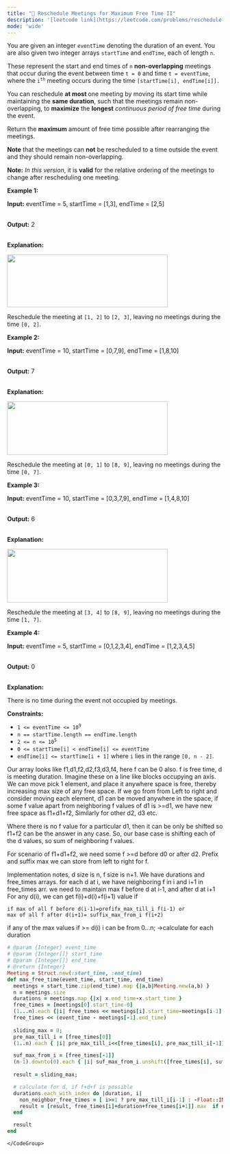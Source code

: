 ```yaml
---
title: "🧀 Reschedule Meetings for Maximum Free Time II"
description: '[leetcode link](https://leetcode.com/problems/reschedule-meetings-for-maximum-free-time-ii/description/)'
mode: 'wide'
---
```

<Tabs>
  <Tab title="Question" icon="circle-question" iconType="regular">
    <Card>
      <p>You are given an integer <code>eventTime</code> denoting the duration of an event. You are also given two integer arrays <code>startTime</code> and <code>endTime</code>, each of length <code>n</code>.</p>  <p>These represent the start and end times of <code>n</code> <strong>non-overlapping</strong> meetings that occur during the event between time <code>t = 0</code> and time <code>t = eventTime</code>, where the <code>i<sup>th</sup></code> meeting occurs during the time <code>[startTime[i], endTime[i]].</code></p>  <p>You can reschedule <strong>at most </strong>one meeting by moving its start time while maintaining the <strong>same duration</strong>, such that the meetings remain non-overlapping, to <strong>maximize</strong> the <strong>longest</strong> <em>continuous period of free time</em> during the event.</p>  <p>Return the <strong>maximum</strong> amount of free time possible after rearranging the meetings.</p>  <p><strong>Note</strong> that the meetings can <strong>not</strong> be rescheduled to a time outside the event and they should remain non-overlapping.</p>  <p><strong>Note:</strong> <em>In this version</em>, it is <strong>valid</strong> for the relative ordering of the meetings to change after rescheduling one meeting.</p>   <p><strong class="example">Example 1:</strong></p>  <div class="example-block"> <p><strong>Input:</strong> <span class="example-io">eventTime = 5, startTime = [1,3], endTime = [2,5]</span></p>  <p><br/> <strong>Output:</strong> <span class="example-io">2</span></p>  <p><br/> <strong>Explanation:</strong></p>  <p><img alt="" src="https://assets.leetcode.com/uploads/2024/12/22/example0_rescheduled.png" style="width: 375px; height: 123px;" /></p>  <p>Reschedule the meeting at <code>[1, 2]</code> to <code>[2, 3]</code>, leaving no meetings during the time <code>[0, 2]</code>.</p> </div>  <p><strong class="example">Example 2:</strong></p>  <div class="example-block"> <p><strong>Input:</strong> <span class="example-io">eventTime = 10, startTime = [0,7,9], endTime = [1,8,10]</span></p>  <p><br/> <strong>Output:</strong> <span class="example-io">7</span></p>  <p><br/> <strong>Explanation:</strong></p>  <p><img alt="" src="https://assets.leetcode.com/uploads/2024/12/22/rescheduled_example0.png" style="width: 375px; height: 125px;" /></p>  <p>Reschedule the meeting at <code>[0, 1]</code> to <code>[8, 9]</code>, leaving no meetings during the time <code>[0, 7]</code>.</p> </div>  <p><strong class="example">Example 3:</strong></p>  <div class="example-block"> <p><strong>Input:</strong> <span class="example-io">eventTime = 10, startTime = [0,3,7,9], endTime = [1,4,8,10]</span></p>  <p><br/> <strong>Output:</strong> 6</p>  <p><br/> <strong>Explanation:</strong></p>  <p><strong><img alt="" src="https://assets.leetcode.com/uploads/2025/01/28/image3.png" style="width: 375px; height: 125px;" /></strong></p>  <p>Reschedule the meeting at <code>[3, 4]</code> to <code>[8, 9]</code>, leaving no meetings during the time <code>[1, 7]</code>.</p> </div>  <p><strong class="example">Example 4:</strong></p>  <div class="example-block"> <p><strong>Input:</strong> <span class="example-io">eventTime = 5, startTime = [0,1,2,3,4], endTime = [1,2,3,4,5]</span></p>  <p><br/> <strong>Output:</strong> <span class="example-io">0</span></p>  <p><br/> <strong>Explanation:</strong></p>  <p>There is no time during the event not occupied by meetings.</p> </div>   <p><strong>Constraints:</strong></p>  <ul>  <li><code>1 &lt;= eventTime &lt;= 10<sup>9</sup></code></li>  <li><code>n == startTime.length == endTime.length</code></li>  <li><code>2 &lt;= n &lt;= 10<sup>5</sup></code></li>  <li><code>0 &lt;= startTime[i] &lt; endTime[i] &lt;= eventTime</code></li>  <li><code>endTime[i] &lt;= startTime[i + 1]</code> where <code>i</code> lies in the range <code>[0, n - 2]</code>.</li> </ul> 
    </Card>
  </Tab>
  <Tab title="Solution" icon="lightbulb" iconType="regular" >
    <Card>
      Our array looks like f1,d1,f2,d2,f3,d3,f4, here f can be 0 also. f is free time, d is meeting duration.
Imagine these on a line like blocks occupying an axis. We can move pick 1 element, and place it anywhere space is free, thereby increasing max size of any free space. If we go from from Left to right and consider moving each element, d1 can be moved anywhere in the space, if some f value apart from neighboring f values of d1 is &gt;=d1, we have new free space as f1+d1+f2, Similarly for other d2, d3 etc. 

Where there is no f value for a particular d1, then it can be only be shifted so f1+f2 can be the answer in any case. So, our base case is shifting each of the d values, so sum of neighboring f values. 

For scenario of f1+d1+f2, we need some f &gt;=d before d0 or after d2. Prefix and suffix max we can store from left to right for f.

Implementation notes, 
d size is n, f size is n+1. We have durations and free_times arrays.
for each d at i, we have neighboring f  in i and i+1 in free_times arr.
we need to maintain max f before d at i-1, and after d at i+1
For any d(i), we can get f(i)+d(i)+f(i+1) value if
```
if max of all f before d(i-1)=prefifx_max_till_i f(i-1) or
max of all f after d(i+1)= suffix_max_from_i f(i+2)
```
if any of the max values if &gt;= d(i)
i can be from 0...n; -&gt;calculate for each duration
</Card>
  <Expandable title="code">
    <CodeGroup dropdown>
```ruby title="Reschedule Meetings for Maximum Free Time II" lines
# @param {Integer} event_time
# @param {Integer[]} start_time
# @param {Integer[]} end_time
# @return {Integer}
Meeting = Struct.new(:start_time, :end_time)
def max_free_time(event_time, start_time, end_time)
  meetings = start_time.zip(end_time).map {|a,b|Meeting.new(a,b) }
  n = meetings.size
  durations = meetings.map {|x| x.end_time-x.start_time }
  free_times = [meetings[0].start_time-0]
  (1...n).each {|i| free_times << meetings[i].start_time-meetings[i-1].end_time }
  free_times << (event_time - meetings[-1].end_time)
  
  sliding_max = 0;
  pre_max_till_i = [free_times[0]]
  (1..n).each { |i| pre_max_till_i<<[free_times[i], pre_max_till_i[-1]].max; sliding_max=[sliding_max, free_times[i]+free_times[i-1]].max  }

  suf_max_from_i = [free_times[-1]]
  (n-1).downto(0).each { |i| suf_max_from_i.unshift([free_times[i], suf_max_from_i[0]].max) }
  
  result = sliding_max;

  # calculate for d, if f+d+f is possible
  durations.each_with_index do |duration, i|
    non_neighbor_free_times = [ i>=1 ? pre_max_till_i[i-1] : -Float::INFINITY,  i+2<=n ? suf_max_from_i[i+2] : -Float::INFINITY]
    result = [result, free_times[i]+duration+free_times[i+1]].max  if non_neighbor_free_times.max >= duration
  end

  result
end
```
    </CodeGroup>
  </Expandable>
  </Tab>
</Tabs>